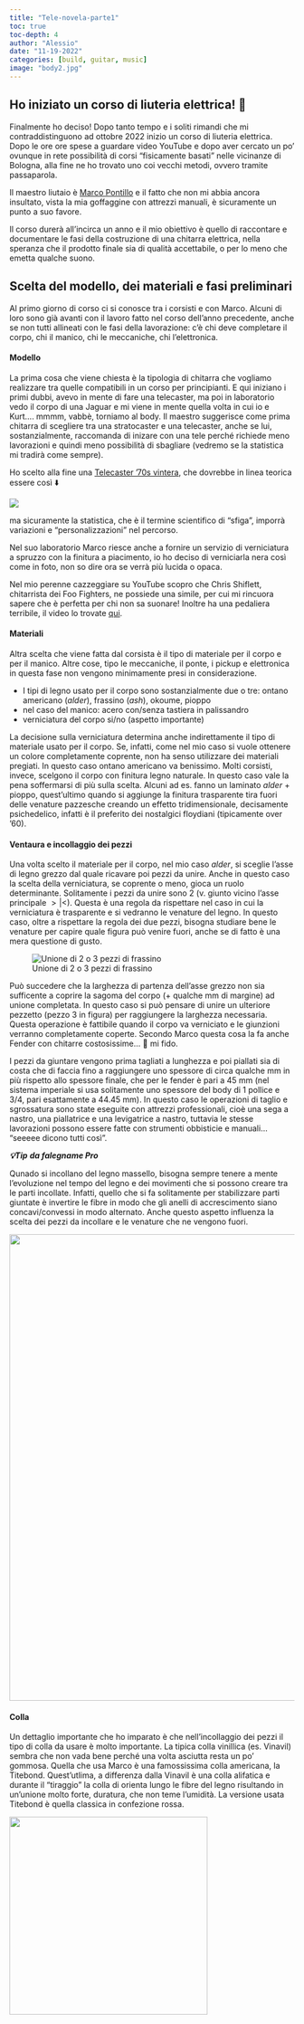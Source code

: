 ```yaml
---
title: "Tele-novela-parte1"
toc: true
toc-depth: 4
author: "Alessio"
date: "11-19-2022"
categories: [build, guitar, music]
image: "body2.jpg"
---
```


## Ho iniziato un corso di liuteria elettrica! 🎸

Finalmente ho deciso! Dopo tanto tempo e i soliti rimandi che mi contraddistinguono ad ottobre 2022 inizio un corso di liuteria elettrica. Dopo le ore ore spese a guardare video YouTube e dopo aver cercato un po' ovunque in rete possibilità di corsi "fisicamente basati" nelle vicinanze di Bologna, alla fine ne ho trovato uno coi vecchi metodi, ovvero tramite passaparola.

Il maestro liutaio è [Marco Pontillo](https://www.liuteriamarcopontillo.com/home "liutaio") e il fatto che non mi abbia ancora insultato, vista la mia goffaggine con attrezzi manuali, è sicuramente un punto a suo favore.

Il corso durerà all'incirca un anno e il mio obiettivo è quello di raccontare e documentare le fasi della costruzione di una chitarra elettrica, nella speranza che il prodotto finale sia di qualità accettabile, o per lo meno che emetta qualche suono.

## Scelta del modello, dei materiali e fasi preliminari

Al primo giorno di corso ci si conosce tra i corsisti e con Marco. Alcuni di loro sono già avanti con il lavoro fatto nel corso dell'anno precedente, anche se non tutti allineati con le fasi della lavorazione: c'è chi deve completare il corpo, chi il manico, chi le meccaniche, chi l'elettronica.

#### Modello

La prima cosa che viene chiesta è la tipologia di chitarra che vogliamo realizzare tra quelle compatibili in un corso per principianti. E qui iniziano i primi dubbi, avevo in mente di fare una telecaster, ma poi in laboratorio vedo il corpo di una Jaguar e mi viene in mente quella volta in cui io e Kurt.... mmmm, vabbè, torniamo al body. Il maestro suggerisce come prima chitarra di scegliere tra una stratocaster e una telecaster, anche se lui, sostanzialmente, raccomanda di inizare con una tele perché richiede meno lavorazioni e quindi meno possibilità di sbagliare (vedremo se la statistica mi tradirà come sempre).

Ho scelto alla fine una [Telecaster '70s vintera](https://www.fender.com/it-IT/electric-guitars/telecaster/vintera-70s-telecaster-custom/0149722306.html), che dovrebbe in linea teorica essere così ⬇️

![](images/paste-81B62275.png)

ma sicuramente la statistica, che è il termine scientifico di "sfiga", imporrà variazioni e "personalizzazioni" nel percorso.

Nel suo laboratorio Marco riesce anche a fornire un servizio di verniciatura a spruzzo con la finitura a piacimento, io ho deciso di verniciarla nera così come in foto, non so dire ora se verrà più lucida o opaca.

Nel mio perenne cazzeggiare su YouTube scopro che Chris Shiflett, chitarrista dei Foo Fighters, ne possiede una simile, per cui mi rincuora sapere che è perfetta per chi non sa suonare! Inoltre ha una pedaliera terribile, il video lo trovate [qui](https://www.youtube.com/watch?v=7JbRoF2g7Fg "shiflett").

#### Materiali

Altra scelta che viene fatta dal corsista è il tipo di materiale per il corpo e per il manico. Altre cose, tipo le meccaniche, il ponte, i pickup e elettronica in questa fase non vengono minimamente presi in considerazione.

-   I tipi di legno usato per il corpo sono sostanzialmente due o tre: ontano americano (*alder*), frassino (*ash*), okoume, pioppo
-   nel caso del manico: acero con/senza tastiera in palissandro
-   verniciatura del corpo si/no (aspetto importante)

La decisione sulla verniciatura determina anche indirettamente il tipo di materiale usato per il corpo. Se, infatti, come nel mio caso si vuole ottenere un colore completamente coprente, non ha senso utilizzare dei materiali pregiati. In questo caso ontano americano va benissimo. Molti corsisti, invece, scelgono il corpo con finitura legno naturale. In questo caso vale la pena soffermarsi di più sulla scelta. Alcuni ad es. fanno un laminato *alder* + pioppo, quest'ultimo quando si aggiunge la finitura trasparente tira fuori delle venature pazzesche creando un effetto tridimensionale, decisamente psichedelico, infatti è il preferito dei nostalgici floydiani (tipicamente over '60).

#### Ventaura e incollaggio dei pezzi

Una volta scelto il materiale per il corpo, nel mio caso *alder*, si sceglie l'asse di legno grezzo dal quale ricavare poi pezzi da unire. Anche in questo caso la scelta della verniciatura, se coprente o meno, gioca un ruolo determinante. Solitamente i pezzi da unire sono 2 (v. giunto vicino l'asse principale $> | <$). Questa è una regola da rispettare nel caso in cui la verniciatura è trasparente e si vedranno le venature del legno. In questo caso, oltre a rispettare la regola dei due pezzi, bisogna studiare bene le venature per capire quale figura può venire fuori, anche se di fatto è una mera questione di gusto.

![Unione di 2 o 3 pezzi di frassino](images/incollaggio-parti.jpg)

Può succedere che la larghezza di partenza dell'asse grezzo non sia sufficente a coprire la sagoma del corpo (+ qualche mm di margine) ad unione completata. In questo caso si può pensare di unire un ulteriore pezzetto (pezzo 3 in figura) per raggiungere la larghezza necessaria. Questa operazione è fattibile quando il corpo va verniciato e le giunzioni verranno completamente coperte. Secondo Marco questa cosa la fa anche Fender con chitarre costosissime... 🤷 mi fido.

I pezzi da giuntare vengono prima tagliati a lunghezza e poi piallati sia di costa che di faccia fino a raggiungere uno spessore di circa qualche mm in più rispetto allo spessore finale, che per le fender è pari a 45 mm (nel sistema imperiale si usa solitamente uno spessore del body di 1 pollice e 3/4, pari esattamente a 44.45 mm). In questo caso le operazioni di taglio e sgrossatura sono state eseguite con attrezzi professionali, cioè una sega a nastro, una piallatrice e una levigatrice a nastro, tuttavia le stesse lavorazioni possono essere fatte con strumenti obbisticie e manuali... "seeeee dicono tutti così".

***💡Tip*** ***da falegname Pro***

Qunado si incollano del legno massello, bisogna sempre tenere a mente l'evoluzione nel tempo del legno e dei movimenti che si possono creare tra le parti incollate. Infatti, quello che si fa solitamente per stabilizzare parti giuntate è invertire le fibre in modo che gli anelli di accrescimento siano concavi/convessi in modo alternato. Anche questo aspetto influenza la scelta dei pezzi da incollare e le venature che ne vengono fuori.

![](images/orientamento-anelli.png){width="825"}

#### Colla

Un dettaglio importante che ho imparato è che nell'incollaggio dei pezzi il tipo di colla da usare è molto importante. La tipica colla vinillica (es. Vinavil) sembra che non vada bene perché una volta asciutta resta un po' gommosa. Quella che usa Marco è una famossissima colla americana, la Titebond. Quest'utlima, a differenza dalla Vinavil è una colla alifatica e durante il "tiraggio" la colla di orienta lungo le fibre del legno risultando in un'unione molto forte, duratura, che non teme l'umidità. La versione usata Titebond è quella classica in confezione rossa.

![](images/paste-E8B226BE.png){width="350"}
